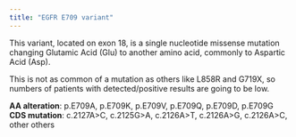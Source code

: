 ```yaml
---
title: "EGFR E709 variant"
---
```


This variant, located on exon 18, is a single nucleotide missense mutation changing Glutamic Acid (Glu) to another amino acid, commonly to Aspartic Acid (Asp).

This is not as common of a mutation as others like L858R and G719X, so numbers of patients with detected/positive results are going to be low.

**AA alteration**: p.E709A, p.E709K, p.E709V, p.E709Q, p.E709D, p.E709G <br>
**CDS mutation**: c.2127A>C, c.2125G>A, c.2126A>T, c.2126A>G, c.2126A>C, other others


